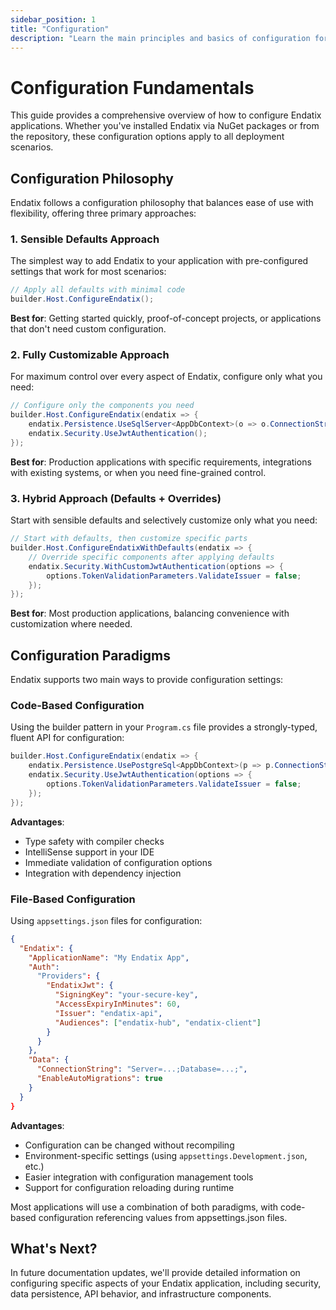 ```yaml
---
sidebar_position: 1
title: "Configuration"
description: "Learn the main principles and basics of configuration for your Endatix application"
---
```



# Configuration Fundamentals

This guide provides a comprehensive overview of how to configure Endatix applications. Whether you've installed Endatix via NuGet packages or from the repository, these configuration options apply to all deployment scenarios.

## Configuration Philosophy

Endatix follows a configuration philosophy that balances ease of use with flexibility, offering three primary approaches:

### 1. Sensible Defaults Approach

The simplest way to add Endatix to your application with pre-configured settings that work for most scenarios:

```csharp
// Apply all defaults with minimal code
builder.Host.ConfigureEndatix();
```

**Best for**: Getting started quickly, proof-of-concept projects, or applications that don't need custom configuration.

### 2. Fully Customizable Approach

For maximum control over every aspect of Endatix, configure only what you need:

```csharp wordWrap=true
// Configure only the components you need
builder.Host.ConfigureEndatix(endatix => {
    endatix.Persistence.UseSqlServer<AppDbContext>(o => o.ConnectionString = builder.Configuration.GetConnectionString("FormsDb")!);
    endatix.Security.UseJwtAuthentication();
});
```

**Best for**: Production applications with specific requirements, integrations with existing systems, or when you need fine-grained control.

### 3. Hybrid Approach (Defaults + Overrides)

Start with sensible defaults and selectively customize only what you need:

```csharp
// Start with defaults, then customize specific parts
builder.Host.ConfigureEndatixWithDefaults(endatix => {
    // Override specific components after applying defaults
    endatix.Security.WithCustomJwtAuthentication(options => {
        options.TokenValidationParameters.ValidateIssuer = false;
    });
});
```

**Best for**: Most production applications, balancing convenience with customization where needed.

## Configuration Paradigms

Endatix supports two main ways to provide configuration settings:

### Code-Based Configuration

Using the builder pattern in your `Program.cs` file provides a strongly-typed, fluent API for configuration:

```csharp wordWrap=true
builder.Host.ConfigureEndatix(endatix => {
    endatix.Persistence.UsePostgreSql<AppDbContext>(p => p.ConnectionString = builder.Configuration.GetConnectionString("PostgresFormsDb")!);
    endatix.Security.UseJwtAuthentication(options => {
        options.TokenValidationParameters.ValidateIssuer = false;
    });
});
```

**Advantages**:

- Type safety with compiler checks
- IntelliSense support in your IDE
- Immediate validation of configuration options
- Integration with dependency injection

### File-Based Configuration

Using `appsettings.json` files for configuration:

```json
{
  "Endatix": {
    "ApplicationName": "My Endatix App",
    "Auth":
      "Providers": {
        "EndatixJwt": {
          "SigningKey": "your-secure-key",
          "AccessExpiryInMinutes": 60,
          "Issuer": "endatix-api",
          "Audiences": ["endatix-hub", "endatix-client"]
        }
      }
    },
    "Data": {
      "ConnectionString": "Server=...;Database=...;",
      "EnableAutoMigrations": true
    }
  }
}
```

**Advantages**:

- Configuration can be changed without recompiling
- Environment-specific settings (using `appsettings.Development.json`, etc.)
- Easier integration with configuration management tools
- Support for configuration reloading during runtime

Most applications will use a combination of both paradigms, with code-based configuration referencing values from appsettings.json files.

## What's Next?

In future documentation updates, we'll provide detailed information on configuring specific aspects of your Endatix application, including security, data persistence, API behavior, and infrastructure components.

<br />

<DocCardList />
